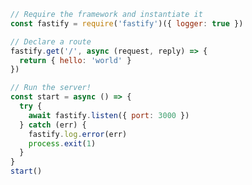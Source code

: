 ```js
// Require the framework and instantiate it
const fastify = require('fastify')({ logger: true })

// Declare a route
fastify.get('/', async (request, reply) => {
  return { hello: 'world' }
})

// Run the server!
const start = async () => {
  try {
    await fastify.listen({ port: 3000 })
  } catch (err) {
    fastify.log.error(err)
    process.exit(1)
  }
}
start()
```
